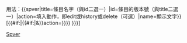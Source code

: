 <noinclude>
用法：<nowiki>{{spver|title=條目名字（與id二選一）|id=條目的版本號（與title二選一）|action=填入動作，即edit或history或delete（可選）|name=顯示文字}}</nowiki>
[[Category:鏈接模板|Spver]]
</noinclude><includeonly><span class="plainlinks">[{{SERVER}}{{localurl:{{{title|Wikipedia:什麼是條目}}}|{{#if:{{{id|}}}|oldid={{{id}}}}}{{#if:{{{action|}}}|{{#if:{{{id|}}}|&}}action={{{action}}}}}}} {{{name|{{{title|什麼是條目}}}}}}]</span></includeonly>